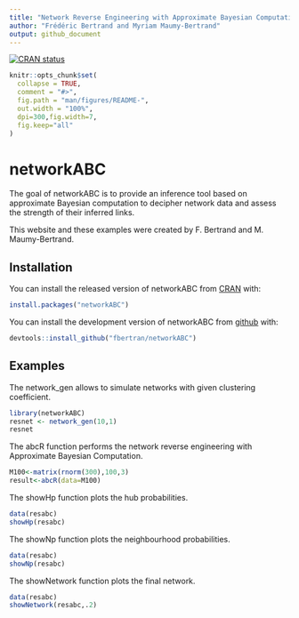 ```yaml
---
title: "Network Reverse Engineering with Approximate Bayesian Computation"
author: "Frédéric Bertrand and Myriam Maumy-Bertrand"
output: github_document
---
```


[![CRAN status](https://www.r-pkg.org/badges/version/randABC)](https://cran.r-project.org/package=networkABC)

<!-- README.md is generated from README.Rmd. Please edit that file -->

```r
knitr::opts_chunk$set(
  collapse = TRUE,
  comment = "#>",
  fig.path = "man/figures/README-",
  out.width = "100%",
  dpi=300,fig.width=7,
  fig.keep="all"
)
```
# networkABC

The goal of networkABC is to provide an inference tool based on approximate Bayesian computation to decipher network data and assess the strength of their inferred links.

This website and these examples were created by F. Bertrand and M. Maumy-Bertrand.

## Installation

You can install the released version of networkABC from [CRAN](https://CRAN.R-project.org) with:

```r
install.packages("networkABC")
```

You can install the development version of networkABC from [github](https://github.com) with:

```r
devtools::install_github("fbertran/networkABC")
```

## Examples

The network_gen allows to simulate networks with given clustering coefficient.
```r
library(networkABC)
resnet <- network_gen(10,1)
resnet
```

The abcR function performs the network reverse engineering with Approximate Bayesian Computation.
```r
M100<-matrix(rnorm(300),100,3)
result<-abcR(data=M100)
```

The showHp function plots the hub probabilities.
```r
data(resabc)
showHp(resabc)
```

The showNp function plots the neighbourhood probabilities.
```r
data(resabc)
showNp(resabc)
```

The showNetwork function plots the final network.
```r
data(resabc)
showNetwork(resabc,.2)
```
